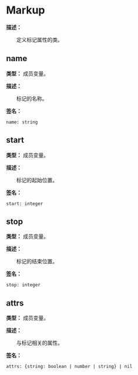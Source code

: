 # Markup

**描述：**

&emsp;&emsp;定义标记属性的类。

## name

**类型：** 成员变量。

**描述：**

&emsp;&emsp;标记的名称。

**签名：**
```tl
name: string
```

## start

**类型：** 成员变量。

**描述：**

&emsp;&emsp;标记的起始位置。

**签名：**
```tl
start: integer
```

## stop

**类型：** 成员变量。

**描述：**

&emsp;&emsp;标记的结束位置。

**签名：**
```tl
stop: integer
```

## attrs

**类型：** 成员变量。

**描述：**

&emsp;&emsp;与标记相关的属性。

**签名：**
```tl
attrs: {string: boolean | number | string} | nil
```